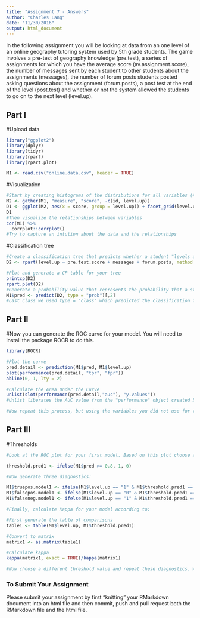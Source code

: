```yaml
---
title: "Assignment 7 - Answers"
author: "Charles Lang"
date: "11/30/2016"
output: html_document
---
```


In the following assignment you will be looking at data from an one level of an online geography tutoring system used by 5th grade students. The game involves a pre-test of geography knowledge (pre.test), a series of assignments for which you have the average score (av.assignment.score),  the number of messages sent by each student to other students about the assignments (messages), the number of forum posts students posted asking questions about the assignment (forum.posts), a post test at the end of the level (post.test) and whether or not the system allowed the students to go on to the next level (level.up).  

## Part I

#Upload data
```r
library("ggplot2")
library(dplyr)
library(tidyr)
library(rpart)
library(rpart.plot)

M1 <- read.csv("online.data.csv", header = TRUE)
```

#Visualization 
```r
#Start by creating histograms of the distributions for all variables (#HINT: look up "facet" in the ggplot documentation)
M2 <- gather(M1, "measure", "score", -c(id, level.up))
D1 <- ggplot(M2, aes(x = score, group = level.up)) + facet_grid(level.up~measure, scales = "free") + geom_histogram(stat = "count")
D1
#Then visualize the relationships between variables
cor(M1) %>% 
  corrplot::corrplot()
#Try to capture an intution about the data and the relationships

```
#Classification tree
```r
#Create a classification tree that predicts whether a student "levels up" in the online course using three variables of your choice (As we did last time, set all controls to their minimums)
D2 <- rpart(level.up ~ pre.test.score + messages + forum.posts, method = "class", data = M1, control = rpart.control(cp=0.01))

#Plot and generate a CP table for your tree 
printcp(D2)
rpart.plot(D2)
#Generate a probability value that represents the probability that a student levels up based your classification tree 
M1$pred <- predict(D2, type = "prob")[,2]
#Last class we used type = "class" which predicted the classification for us, this time we are using type = "prob" to see the probability that our classififcation is based on.
```
## Part II
#Now you can generate the ROC curve for your model. You will need to install the package ROCR to do this.
```r
library(ROCR)

#Plot the curve
pred.detail <- prediction(M1$pred, M1$level.up) 
plot(performance(pred.detail, "tpr", "fpr"))
abline(0, 1, lty = 2)

#Calculate the Area Under the Curve
unlist(slot(performance(pred.detail,"auc"), "y.values"))
#Unlist liberates the AUC value from the "performance" object created by ROCR

#Now repeat this process, but using the variables you did not use for the previous model and compare the plots & results of your two models. Which one do you think was the better model? Why?
```
## Part III
#Thresholds
```r
#Look at the ROC plot for your first model. Based on this plot choose a probability threshold that balances capturing the most correct predictions against false positives. Then generate a new variable in your data set that classifies each student according to your chosen threshold.

threshold.pred1 <- ifelse(M1$pred >= 0.8, 1, 0)

#Now generate three diagnostics:

M1$truepos.model1 <- ifelse(M1$level.up == "1" & M1$threshold.pred1 == "1", 1, 0)
M1$falsepos.model1 <- ifelse(M1$level.up == "0" & M1$threshold.pred1 == "1", 1,0)
M1$falseneg.model1 <- ifelse(M1$level.up == "1" & M1$threshold.pred1 == "0", 1,0)

#Finally, calculate Kappa for your model according to:

#First generate the table of comparisons
table1 <- table(M1$level.up, M1$threshold.pred1)

#Convert to matrix
matrix1 <- as.matrix(table1)

#Calculate kappa
kappa(matrix1, exact = TRUE)/kappa(matrix1)

#Now choose a different threshold value and repeat these diagnostics. What conclusions can you draw about your two thresholds?

```

### To Submit Your Assignment

Please submit your assignment by first "knitting" your RMarkdown document into an html file and then commit, push and pull request both the RMarkdown file and the html file.

